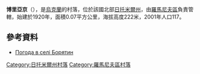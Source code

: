 {{coord|50|8|55|N|28|6|44|E|scale:30000|display=title}}

'''博里亞京'''（{{lang-uk|Борятин}}），是[[烏克蘭|烏克蘭]]的村落，位於該國北部[[日托米爾州|日托米爾州]]，由[[羅馬尼夫區|羅馬尼夫區]]負責管轄，始建於1920年，面積0.07平方公里，海拔高度222米，2001年人口117。

==參考資料==
* [http://weather.in.ua/ua/zhitomirskaja/1911 Погода в селі Борятин] {{Wayback|url=http://weather.in.ua/ua/zhitomirskaja/1911 |date=20111219162736 }}

{{DEFAULTSORT:Борятин}}
[[Category:日托米爾州村落|Category:日托米爾州村落]]
[[Category:羅馬尼夫區村落|Category:羅馬尼夫區村落]]


{{Zhytomyr-geo-stub}}